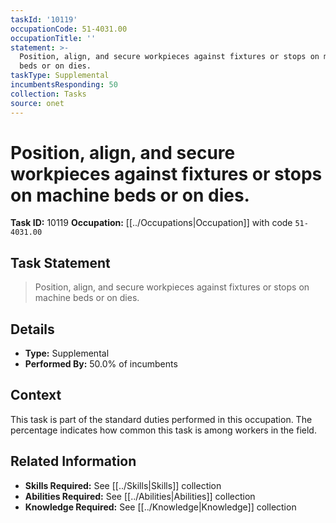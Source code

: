 ```yaml
---
taskId: '10119'
occupationCode: 51-4031.00
occupationTitle: ''
statement: >-
  Position, align, and secure workpieces against fixtures or stops on machine
  beds or on dies.
taskType: Supplemental
incumbentsResponding: 50
collection: Tasks
source: onet
---
```

# Position, align, and secure workpieces against fixtures or stops on machine beds or on dies.

**Task ID:** 10119
**Occupation:** [[../Occupations|Occupation]] with code `51-4031.00`

## Task Statement

> Position, align, and secure workpieces against fixtures or stops on machine beds or on dies.

## Details

- **Type:** Supplemental
- **Performed By:** 50.0% of incumbents

## Context

This task is part of the standard duties performed in this occupation. The percentage indicates how common this task is among workers in the field.

## Related Information

- **Skills Required:** See [[../Skills|Skills]] collection
- **Abilities Required:** See [[../Abilities|Abilities]] collection
- **Knowledge Required:** See [[../Knowledge|Knowledge]] collection
